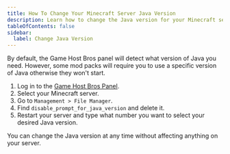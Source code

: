 ---
title: How To Change Your Minecraft Server Java Version
description: Learn how to change the Java version for your Minecraft server.
tableOfContents: false
sidebar:
  label: Change Java Version
---

By default, the Game Host Bros panel will detect what version of Java you need. However, some mod packs will require you to use a specific version of Java otherwise they won't start.

1. Log in to the [Game Host Bros Panel](https://panel.gamehostbros.com/).
2. Select your Minecraft server.
3. Go to `Management > File Manager`.
4. Find `disable_prompt_for_java_version` and delete it.
5. Restart your server and type what number you want to select your desired Java version.

You can change the Java version at any time without affecting anything on your server.
